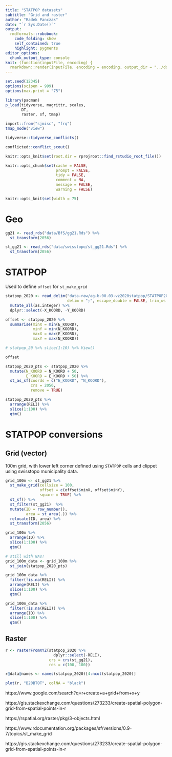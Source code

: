 ```yaml
---
title: "STATPOP datasets"
subtitle: "Grid and raster"
author: "Radek Panczak"
date: "`r Sys.Date()`"
output:
  rmdformats::robobook:
    code_folding: show
    self_contained: true
    highlight: pygments
editor_options: 
  chunk_output_type: console
knit: (function(inputFile, encoding) {
  rmarkdown::render(inputFile, encoding = encoding, output_dir = "../docs") })
---
```


<!-- ----------------------------------------------------- -->

```r
set.seed(12345)
options(scipen = 999)
options(max.print = "75")

library(pacman)
p_load(tidyverse, magrittr, scales,  
       DT, 
       raster, sf, tmap)

import::from("sjmisc", "frq")
tmap_mode("view")
```


```r
tidyverse::tidyverse_conflicts()

conflicted::conflict_scout()
```

```r
knitr::opts_knit$set(root.dir = rprojroot::find_rstudio_root_file())

knitr::opts_chunk$set(cache = FALSE,
                      prompt = FALSE,
                      tidy = FALSE,
                      comment = NA,
                      message = FALSE,
                      warning = FALSE)

knitr::opts_knit$set(width = 75)
```

<!-- ----------------------------------------------------- -->

# Geo 

```r
gg21 <- read_rds("data/BfS/gg21.Rds") %>% 
  st_transform(2056)

st_gg21 <- read_rds("data/swisstopo/st_gg21.Rds") %>% 
  st_transform(2056)
```

<!-- ----------------------------------------------------- -->

# STATPOP

Used to define `offset` for `st_make_grid`

```r
statpop_2020 <- read_delim("data-raw/ag-b-00.03-vz2020statpop/STATPOP2020.csv", 
                           delim = ";", escape_double = FALSE, trim_ws = TRUE)[] %>% 
  mutate_all(as.integer) %>% 
  dplyr::select(-X_KOORD, -Y_KOORD)
```

```r
offset <- statpop_2020 %>% 
  summarise(minX = min(E_KOORD),
            minY = min(N_KOORD),
            maxX = max(E_KOORD),
            maxY = max(N_KOORD))

# statpop_20 %>% slice(1:10) %>% View()

offset
```


```r
statpop_2020_pts <- statpop_2020 %>% 
  mutate(N_KOORD = N_KOORD + 50, 
         E_KOORD = E_KOORD + 50) %>% 
  st_as_sf(coords = c("E_KOORD", "N_KOORD"), 
           crs = 2056,
           remove = TRUE)
```

```r
statpop_2020_pts %>% 
  arrange(RELI) %>% 
  slice(1:100) %>% 
  qtm()
```


<!-- ----------------------------------------------------- -->

# STATPOP conversions 

## Grid (vector)

100m grid, with lower left corner defined using `STATPOP` cells and clippet using swisstopo municipality data. 

```r
grid_100m <- st_gg21 %>% 
  st_make_grid(cellsize = 100, 
               offset = c(offset$minX, offset$minY), 
               square = TRUE) %>% 
  st_sf() %>%
  st_filter(st_gg21)  %>%
  mutate(ID = row_number(),
         area = st_area(.)) %>% 
  relocate(ID, area) %>% 
  st_transform(2056)
```

```r
grid_100m %>% 
  arrange(ID) %>% 
  slice(1:100) %>% 
  qtm()
```

```r
# still with NAs!
grid_100m_data <- grid_100m %>% 
  st_join(statpop_2020_pts) 
```

```r
grid_100m_data %>% 
  filter(!is.na(RELI)) %>% 
  arrange(RELI) %>% 
  slice(1:100) %>% 
  qtm()

grid_100m_data %>% 
  filter(!is.na(RELI)) %>% 
  arrange(ID) %>% 
  slice(1:100) %>% 
  qtm()
```

## Raster

```r
r <- rasterFromXYZ(statpop_2020 %>% 
                     dplyr::select(-RELI),
                   crs = crs(st_gg21),
                   res = c(100, 100))

r@data@names <- names(statpop_2020)[4:ncol(statpop_2020)]

plot(r, "B20BTOT", colNA = "black")
```





https://www.google.com/search?q=r+create+a+grid+from+x+y

https://gis.stackexchange.com/questions/273233/create-spatial-polygon-grid-from-spatial-points-in-r

https://rspatial.org/raster/pkg/3-objects.html

https://www.rdocumentation.org/packages/sf/versions/0.9-7/topics/st_make_grid

https://gis.stackexchange.com/questions/273233/create-spatial-polygon-grid-from-spatial-points-in-r

